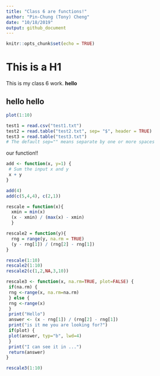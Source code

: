```yaml
---
title: "Class 6 are functions!"
author: "Pin-Chung (Tony) Cheng"
date: "10/18/2019"
output: github_document
---
```


```r
knitr::opts_chunk$set(echo = TRUE)
```

# This is a H1
This is my class 6 work. **hello**

## hello hello
```r
plot(1:10)
```

```r
test1 = read.csv("test1.txt")
test2 = read.table("test2.txt", sep= "$", header = TRUE)
test3 = read.table("test3.txt")
# The default sep="" means separate by one or more spaces
```

our function!!
```r
add <- function(x, y=1) {
 # Sum the input x and y
 x + y
}
```

```r
add(4)
add(c(5,4,4), c(2,1))
```
```r
rescale = function(x){ 
  xmin = min(x)
  (x - xmin) / (max(x) - xmin)
  }
```

```r
rescale2 = function(y){
  rng = range(y, na.rm = TRUE)
  (y - rng[1]) / (rng[2] - rng[1])
}
```

```r
rescale(1:10)
rescale2(1:10)
rescale2(c(1,2,NA,3,10))

```
```r
rescale3 <- function(x, na.rm=TRUE, plot=FALSE) {
 if(na.rm) {
 rng <-range(x, na.rm=na.rm)
 } else {
 rng <-range(x)
 }
 print("Hello")
 answer <- (x - rng[1]) / (rng[2] - rng[1])
 print("is it me you are looking for?")
 if(plot) {
 plot(answer, typ="b", lwd=4)
 }
 print("I can see it in ...")
 return(answer)
}

```

```r
rescale3(1:10)
```

